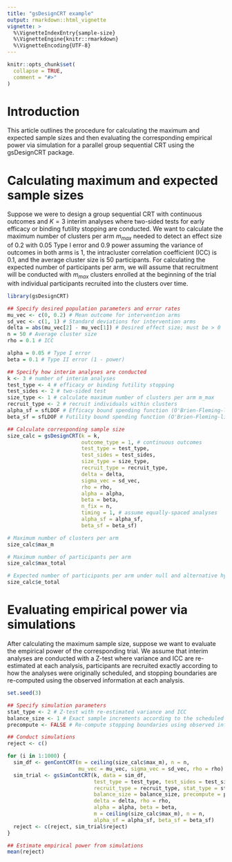 ```yaml
---
title: "gsDesignCRT example"
output: rmarkdown::html_vignette
vignette: >
  %\VignetteIndexEntry{sample-size}
  %\VignetteEngine{knitr::rmarkdown}
  %\VignetteEncoding{UTF-8}
---
```


```r
knitr::opts_chunk$set(
  collapse = TRUE,
  comment = "#>"
)
```

# Introduction

This article outlines the procedure for calculating the maximum and expected sample sizes and then evaluating the corresponding empirical power via simulation for a parallel group sequential CRT using the gsDesignCRT package.

# Calculating maximum and expected sample sizes

Suppose we were to design a group sequential CRT with continuous outcomes and $K = 3$ interim analyses where two-sided tests for early efficacy or binding futility stopping are conducted. We want to calculate the maximum number of clusters per arm $m_{max}$ needed to detect an effect size of $0.2$ with $0.05$ Type I error and $0.9$ power assuming the variance of outcomes in both arms is $1$, the intracluster correlation coefficient (ICC) is $0.1$, and the average cluster size is $50$ participants. For calculating the expected number of participants per arm, we will assume that recruitment will be conducted with $m_{max}$ clusters enrolled at the beginning of the trial with individual participants recruited into the clusters over time.

```r
library(gsDesignCRT)

## Specify desired population parameters and error rates
mu_vec <- c(0, 0.2) # Mean outcome for intervention arms
sd_vec <- c(1, 1) # Standard deviations for intervention arms
delta = abs(mu_vec[2] - mu_vec[1]) # Desired effect size; must be > 0
n = 50 # Average cluster size
rho = 0.1 # ICC

alpha = 0.05 # Type I error 
beta = 0.1 # Type II error (1 - power)

## Specify how interim analyses are conducted
k <- 3 # number of interim analyses
test_type <- 4 # efficacy or binding futility stopping
test_sides <- 2 # two-sided test
size_type <- 1 # calculate maximum number of clusters per arm m_max
recruit_type <- 2 # recruit individuals within clusters
alpha_sf = sfLDOF # Efficacy bound spending function (O'Brien-Fleming-like here)
beta_sf = sfLDOF # Futility bound spending function (O'Brien-Fleming-like here)

## Calculate corresponding sample size
size_calc = gsDesignCRT(k = k,
                        outcome_type = 1, # continuous outcomes
                        test_type = test_type,
                        test_sides = test_sides,
                        size_type = size_type,
                        recruit_type = recruit_type,
                        delta = delta,
                        sigma_vec = sd_vec,
                        rho = rho,
                        alpha = alpha,
                        beta = beta,
                        n_fix = n,
                        timing = 1, # assume equally-spaced analyses
                        alpha_sf = alpha_sf,
                        beta_sf = beta_sf)

# Maximum number of clusters per arm
size_calc$max_m

# Maximum number of participants per arm
size_calc$max_total

# Expected number of participants per arm under null and alternative hypotheses
size_calc$e_total
```

# Evaluating empirical power via simulations

After calculating the maximum sample size, suppose we want to evaluate the empirical power of the corresponding trial. We assume that interim analyses are conducted with a Z-test where variance and ICC are re-estimated at each analysis, participants are recruited exactly according to how the analyses were originally scheduled, and stopping boundaries are re-computed using the observed information at each analysis.

```r
set.seed(3)

## Specify simulation parameters
stat_type <- 2 # Z-test with re-estimated variance and ICC
balance_size <- 1 # Exact sample increments according to the scheduled analyses
precompute <- FALSE # Re-compute stopping boundaries using observed information at each analysis

## Conduct simulations
reject <- c()

for (i in 1:1000) {
  sim_df <- genContCRT(m = ceiling(size_calc$max_m), n = n,
                       mu_vec = mu_vec, sigma_vec = sd_vec, rho = rho)
  sim_trial <- gsSimContCRT(k, data = sim_df,
                            test_type = test_type, test_sides = test_sides,
                            recruit_type = recruit_type, stat_type = stat_type,
                            balance_size = balance_size, precompute = precompute,
                            delta = delta, rho = rho,
                            alpha = alpha, beta = beta,
                            m = ceiling(size_calc$max_m), n = n,
                            alpha_sf = alpha_sf, beta_sf = beta_sf)
  reject <- c(reject, sim_trial$reject)
}

## Estimate empirical power from simulations
mean(reject)
```
